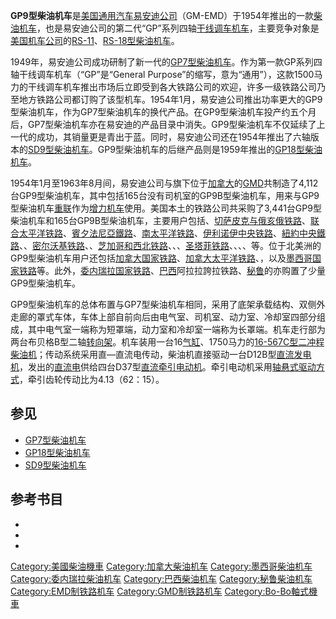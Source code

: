 {{noteTA
|G1 = Railway
}}
{{Infobox Locomotive
| name = GP9
| image = BNSF 1685.JPG
| caption = {{tsl|en|BNSF Railway|BNSF铁路}}拥有的GP9型柴油机车
| type = [[柴油机车|柴油机车]]
| origin = {{USA}}、{{CAN}}
| designer = 
| builder = [[通用汽车|GM]]-[[易安迪|EMD]]、[[通用汽车柴油|GMD]]
| buildmodel = 
| serialnumber = 
| builddate  = 1954年—1963年
| totalproduction  = GP9：4,112台<br />GP9B（增力机车）：165台
| user = 
| aarwheels = B-B
| uicclass = [[Bo'Bo'|Bo'Bo']]
| gauge = 1,435毫米<br />1,600毫米（出口巴西）
| bogies = 
| wheeldiameter = 1,016毫米（40英寸）
| axleload = 
| wheelbase =
| minimumcurve = 
| length = 17,120毫米（56英尺2英寸）
| width = 3,140毫米（10英尺3½英寸）
| height = 4,580毫米（15英尺½英寸）
| framesize = 
| weight = 113公吨（249,000磅）
| fueltype = 
| fuelcap = 4,200公升（1,100美制加仑）
| lubecap = 
| coolantcap = 
| watercap = 
| sandcap = 
| enginetype =  [[易安迪567系列柴油机|EMD 16-567C]]
| enginepower = 1,750马力
| transmission = 直—直流电
| generator =  GM D12B
| tractionmotors = GM D37
| topspeed = 105公里/小时（65英里/小时）
| sustainedspeed = 15公里/小时（9.3英里/小时）
| poweroutput = 
| tractiveeffort = 279千牛（62,750磅，起动）<br />198千牛（44,600磅，持续）
| locobrakes = [[空气制动|空气制动]]、[[电阻制动|电阻制动]]
| locobrakepower = 
| locobrakeforce = 
| trainbrakes = 
| safety = 
| notes =
}}
'''GP9型柴油机车'''是[[美国|美国]][[通用汽车|通用汽车]][[易安迪|易安迪公司]]（GM-EMD）于1954年推出的一款[[柴油机车|柴油机车]]，也是易安迪公司的第二代“GP”系列四轴[[干线调车机车|干线调车机车]]，主要竞争对象是[[美国机车公司|美国机车公司]]的[[RS-11型柴油机车|RS-11]]、[[RS-18型柴油机车|RS-18型柴油机车]]。

1949年，易安迪公司成功研制了新一代的[[GP7型柴油机车|GP7型柴油机车]]。作为第一款GP系列四轴干线调车机车（“GP”是“General Purpose”的缩写，意为“通用”），这款1500马力的干线调车机车推出市场后立即受到各大铁路公司的欢迎，许多一级铁路公司乃至地方铁路公司都订购了该型机车。1954年1月，易安迪公司推出功率更大的GP9型柴油机车，作为GP7型柴油机车的换代产品。在GP9型柴油机车投产约五个月后，GP7型柴油机车亦在易安迪的产品目录中消失。GP9型柴油机车不仅延续了上一代的成功，其销量更是青出于蓝。同时，易安迪公司还在1954年推出了六轴版本的[[SD9型柴油机车|SD9型柴油机车]]。GP9型柴油机车的后继产品则是1959年推出的[[GP18型柴油机车|GP18型柴油机车]]。

1954年1月至1963年8月间，易安迪公司与旗下位于[[加拿大|加拿大]]的[[通用汽车柴油|GMD]]共制造了4,112台GP9型柴油机车，其中包括165台没有司机室的GP9B型柴油机车，用来与GP9型柴油机车[[機車重聯|重联]]作为[[輔助機車|增力机车]]使用。美国本土的铁路公司共采购了3,441台GP9型柴油机车和165台GP9B型柴油机车，主要用户包括{{tsl|en|Norfolk and Western Railway|诺福克和西方铁路}}、[[切薩皮克與俄亥俄鐵路|切萨皮克与俄亥俄铁路]]、[[聯合太平洋鐵路|联合太平洋铁路]]、[[賓夕法尼亞鐵路|賓夕法尼亞鐵路]]、[[南太平洋鐵路|南太平洋铁路]]、[[伊利諾伊中央鐵路|伊利诺伊中央铁路]]、[[紐約中央鐵路|紐約中央鐵路]]、{{tsl|en|Northern Pacific Railway|北太平洋铁路}}、[[密尔沃基铁路|密尔沃基铁路]]、{{tsl|en|Baltimore and Ohio Railroad|巴尔的摩和俄亥俄铁路}}、[[芝加哥和西北铁路|芝加哥和西北铁路]]、{{tsl|en|Great Northern Railway (U.S.)|大北方铁路 (美国)|大北方铁路}}、{{tsl|en|New York, Chicago and St. Louis Railroad|纽约、芝加哥和圣路易斯铁路}}、[[艾奇遜，托皮卡和聖塔菲鐵路|圣塔菲铁路]]、{{tsl|en|Grand Trunk Western Railroad|大干线西方铁路}}、{{tsl|en|Boston and Maine Corporation|波士顿与缅因州铁路}}、{{tsl|en|Seaboard Air Line Railroad|海岸快线铁路}}、{{tsl|en|Missouri Pacific Railroad|密苏里太平洋铁路}}等。位于北美洲的GP9型柴油机车用户还包括[[加拿大國家鐵路|加拿大国家铁路]]、[[加拿大太平洋鐵路|加拿大太平洋铁路]]、{{tsl|en|Quebec North Shore and Labrador Railway|魁北克北海岸和拉布拉多铁路}}，以及[[墨西哥國家鐵路|墨西哥国家铁路]]等。此外，[[委内瑞拉国家铁路|委内瑞拉国家铁路]]、[[巴西|巴西]]阿拉拉誇拉铁路、[[秘鲁|秘鲁]]的{{tsl|en|Southern Copper Corporation|南方铜业}}亦购置了少量GP9型柴油机车。

GP9型柴油机车的总体布置与GP7型柴油机车相同，采用了底架承载结构、双侧外走廊的罩式车体，车体上部自前向后由电气室、司机室、动力室、冷却室四部分组成，其中电气室一端称为短罩端，动力室和冷却室一端称为长罩端。机车走行部为两台布贝格B型二轴[[转向架|转向架]]。机车装用一台16[[气缸|气缸]]、1750马力的[[易安迪567系列柴油机|16-567C型]][[二冲程|二冲程]][[柴油机|柴油机]]；传动系统采用直—直流电传动，柴油机直接驱动一台D12B型[[直流发电机|直流发电机]]，发出的[[直流电|直流电]]供给四台D37型[[直流电动机|直流]][[牵引电动机|牵引电动机]]。牵引电动机采用[[轴悬式驱动方式|轴悬式驱动方式]]，牵引齿轮传动比为4.13（62：15）。

== 参见 ==
*[[GP7型柴油机车|GP7型柴油机车]]
*[[GP18型柴油机车|GP18型柴油机车]]
*[[SD9型柴油机车|SD9型柴油机车]]

== 参考书目 ==
* {{cite book | last = Solomon | first = Brian | authorlink = | year = 2000 | title = ''The American Diesel Locomotive'' | url = https://archive.org/details/americandiesello0000solo | location = Osceola, WI, USA | publisher = MBI Publishing | page = | isbn = 0760306664 }}
* {{cite book | last = Solomon | first = Brian | authorlink = | year = 2006 | title = ''EMD Locomotives'' | url = https://archive.org/details/emdlocomotives0000solo | location = St. Paul, MN, USA | publisher = Voyageur Press | page = | isbn = 9780760323960 }}
* {{cite book | last = Solomon | first = Brian | authorlink = | year = 2012 | title = ''North American Locomotives: A Railroad-by-Railroad Photohistory'' | location = Minneapolis, MN, USA | publisher = Voyageur Press | page =  | isbn = 9780760343708 }}

{{易安迪柴油機車}}
{{Portal bar|鐵路}}

{{DEFAULTSORT:GP9}}
[[Category:美國柴油機車|Category:美國柴油機車]]
[[Category:加拿大柴油机车|Category:加拿大柴油机车]]
[[Category:墨西哥柴油机车|Category:墨西哥柴油机车]]
[[Category:委内瑞拉柴油机车|Category:委内瑞拉柴油机车]]
[[Category:巴西柴油机车|Category:巴西柴油机车]]
[[Category:秘鲁柴油机车|Category:秘鲁柴油机车]]
[[Category:EMD制铁路机车|Category:EMD制铁路机车]]
[[Category:GMD制铁路机车|Category:GMD制铁路机车]]
[[Category:Bo-Bo軸式機車|Category:Bo-Bo軸式機車]]